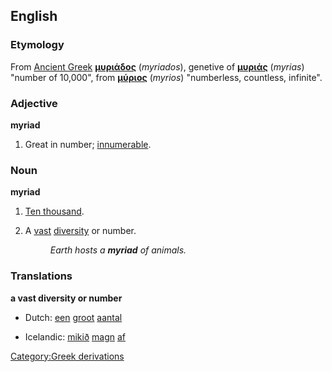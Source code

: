 ==English==
===Etymology===
[[Category:Greek derivations]]
From [[Ancient Greek]] '''[[μυριάδος]]''' (''myriados''), genetive of '''[[μυριάς]]''' (''myrias'') "number of 10,000", from '''[[μύριος]]''' (''myrios'') "numberless, countless, infinite".

===Adjective===
'''myriad'''
# Great in number; [[innumerable]].

===Noun===
'''myriad'''
# {{archaic}} [[ten thousand|Ten thousand]].
# A [[vast]] [[diversity]] or number.
#: ''Earth hosts a '''myriad''' of animals.''

===Translations===
'''a vast diversity or number'''
{{top}}
*Dutch: [[een]] [[groot]] [[aantal]]
{{mid}}
*Icelandic: [[mikið]] [[magn]] [[af]]
{{bottom}}